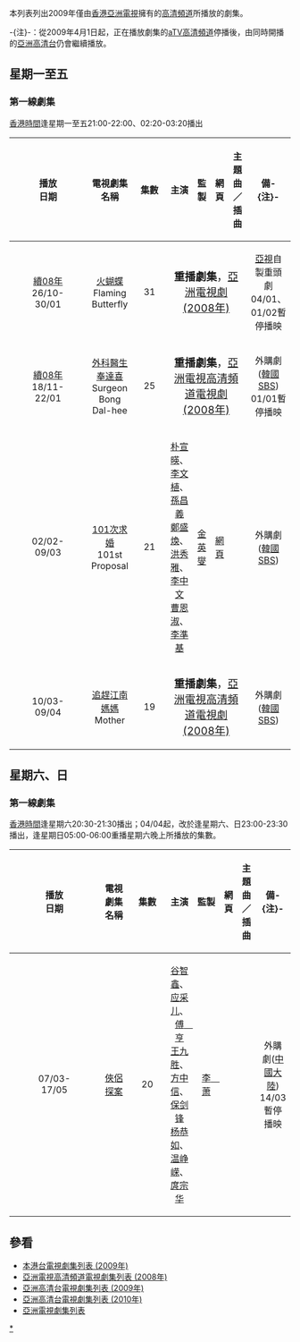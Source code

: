 本列表列出2009年僅由[[香港|香港]][[亞洲電視|亞洲電視]]擁有的[[aTV高清頻道|高清頻道]]所播放的劇集。

-{注}-：從2009年4月1日起，正在播放劇集的[[aTV高清頻道|aTV高清頻道]]停播後，由同時開播的[[亞洲高清台|亞洲高清台]]仍會繼續播放。

==星期一至五==
===第一線劇集===
[[香港時間|香港時間]]逢星期一至五21:00-22:00、02:20-03:20播出
{| border="1" cellpadding="4" cellspacing="0" style="margin: 1em 1em 1em 0; background: #F9F9F9; border: 1px #AAA solid; border-collapse: collapse; font-size: 95%;"
! align=center width=6% bgcolor="silver"| 播放<br/>日期
! align=center width=17% bgcolor="silver"| 電視劇集名稱
! align=center width=5% bgcolor="silver"| 集數
! align=center width=24% bgcolor="silver"| 主演
! align=center width=9% bgcolor="silver"| 監製
! align=center width=7% bgcolor="silver"| 網頁
! align=center width=18% bgcolor="silver"| 主題曲<br/>／插曲
! align=center width=15% bgcolor="silver"| 備-{注}-
|-
|[[亞洲電視高清頻道電視劇集列表_(2008年)|續08年]]<br/>26/10-<br/>30/01||[[火蝴蝶|火蝴蝶]]<br/>Flaming Butterfly||31||colspan="4"|<div style="text-align: center;"><span style="font-size:larger;">'''重播劇集'''，[[本港台電視劇集列表_(2008年)#第三線劇集|亞洲電視劇 (2008年)]]</span></div>||[[亞視|亞視]]自製重頭劇<br/>04/01、01/02暫停播映
|-
|[[亞洲電視高清頻道電視劇集列表_(2008年)|續08年]]<br/>18/11-<br/>22/01||[[外科醫生奉達熙|外科醫生奉達喜]]<br/>Surgeon Bong Dal-hee||25||colspan="4"|<div style="text-align: center;"><span style="font-size:larger;">'''重播劇集'''，[[亞洲電視高清頻道電視劇集列表_(2008年)|亞洲電視高清頻道電視劇 (2008年)]]</span></div>||外購劇([[韓國|韓國]][[SBS_(韓國)|SBS]])<br/>01/01暫停播映
|-
|02/02-<br/>09/03||[[101次求婚|101次求婚]]<br/>101st Proposal||21||[[朴宣暎|朴宣暎]]、[[李文植|李文植]]、[[孫昌義|孫昌義]]<br/>[[鄭盛煥|鄭盛煥]]、[[洪秀雅|洪秀雅]]、[[李中文|李中文]]<br/>[[曹恩淑|曹恩淑]]、[[李準基|李準基]]||[[金英燮|金英燮]]||[http://tv.sbs.co.kr/101/ 網頁]{{Wayback|url=http://tv.sbs.co.kr/101/ |date=20100414173546 }}|| ||外購劇([[韓國|韓國]][[SBS_(韓國)|SBS]])
|-
|10/03-<br/>09/04||[[追趕江南媽媽|追趕江南媽媽]]<br/>Mother||19||colspan="4"|<div style="text-align: center;"><span style="font-size:larger;">'''重播劇集'''，[[亞洲電視高清頻道電視劇集列表_(2008年)|亞洲電視高清頻道電視劇 (2008年)]]</span></div>||外購劇([[韓國|韓國]][[SBS_(韓國)|SBS]])
|}

==星期六、日==
===第一線劇集===
[[香港時間|香港時間]]逢星期六20:30-21:30播出；04/04起，改於逢星期六、日23:00-23:30播出，逢星期日05:00-06:00重播星期六晚上所播放的集數。
{| border="1" cellpadding="4" cellspacing="0" style="margin: 1em 1em 1em 0; background: #F9F9F9; border: 1px #AAA solid; border-collapse: collapse; font-size: 95%;"
! align=center width=6% bgcolor="silver"| 播放<br/>日期
! align=center width=17% bgcolor="silver"| 電視劇集名稱
! align=center width=5% bgcolor="silver"| 集數
! align=center width=24% bgcolor="silver"| 主演
! align=center width=9% bgcolor="silver"| 監製
! align=center width=7% bgcolor="silver"| 網頁
! align=center width=18% bgcolor="silver"| 主題曲<br/>／插曲
! align=center width=15% bgcolor="silver"| 備-{注}-
|-
|07/03-<br/>17/05||[[俠侶探案|俠侶探案]]<br/>||20||[[谷智鑫|谷智鑫]]、[[应采儿|应采儿]]、[[傅亨|傅　亨]]<br/>[[王九胜|王九胜]]、[[方中信|方中信]]、[[保剑锋|保剑锋]]<br/>[[杨恭如|杨恭如]]、[[温峥嵘|温峥嵘]]、[[庹宗华|庹宗华]]||[[李萧|李　萧]]||||||外購劇([[中國|中國]][[大陸|大陸]])<br/>14/03暫停播映
|}

==參看==
*[[本港台電視劇集列表_(2009年)|本港台電視劇集列表 (2009年)]]
*[[亞洲電視高清頻道電視劇集列表_(2008年)|亞洲電視高清頻道電視劇集列表 (2008年)]]
*[[亞洲高清台電視劇集列表_(2009年)|亞洲高清台電視劇集列表 (2009年)]]
*[[亞洲高清台電視劇集列表_(2010年)|亞洲高清台電視劇集列表 (2010年)]]
*[[亞洲電視劇集列表|亞洲電視劇集列表]]

{{亞洲電視節目列表索引}}
{{未完成列表}}
[[Category:2009年亞視電視劇集|*]]